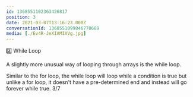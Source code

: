 ```yaml
---
id: 1368551102363426817
position: 3
date: 2021-03-07T13:16:23.000Z
conversationId: 1368551099846770689
media: [./Ev4R-JeXIAMIXVg.jpg]
---
```

2️⃣ While Loop

A slightly more unusual way of looping through arrays is the while loop. 

Similar to the for loop, the while loop will loop while a condition is true but unlike a for loop, it doesn't have a pre-determined end and instead will go forever while true. 3/7
